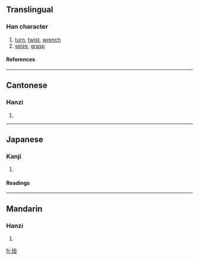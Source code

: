 ==Translingual==
===Han character===
{{Han char|rn=64|rad=手|as=04|sn=7|four=5701<sub>5</sub>|canj=手弓土 (QNG)}}
# [[turn]], [[twist]], [[wrench]]
# [[seize]], [[grasp]]
====References====
{{Han ref|kx=0418.160|dkj=11826|dj=0765.140|hdz=31845.030|uh=626D|ud=25197|bh=A7E1|bd=42977}}
----
==Cantonese==
===Hanzi===
{{yue-hanzi|jyut=|y=nau2}}
# {{defn|Cantonese}}
----
==Japanese==
===Kanji===
{{ja-kanji|grade=|rs=手04}}
# {{defn|Japanese}} 
====Readings====
{{ja-readings|on=[[じゅう]] (jū), [[にゅ]] (nyu), [[ちゅう]] (chū), [[ちゅ]] (chu)|kun=[[ねじまわす]] (nejimawasu)}}
----
==Mandarin==
===Hanzi===
{{cmn-hanzi|pin=[[niǔ]] (niu3)|wg=niu<sup>3</sup>}}
# {{defn|Mandarin}}

[[fr:扭]]